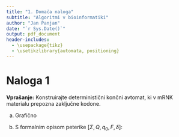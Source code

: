 ```yaml
---
title: "1. Domača naloga"
subtitle: "Algoritmi v bioinformatiki"
author: "Jan Panjan"
date: "`r Sys.Date()`"
output: pdf_document
header-includes:
  - \usepackage{tikz}
  - \usetikzlibrary{automata, positioning}
---
```


# Naloga 1

**Vprašanje:** Konstruirajte deterministični končni avtomat, ki v mRNK materialu prepozna zaključne kodone.

a)  Grafično

\begin{tikz}
\draw (0,0) circle (1cm);
\end{tikz}

\begin{tikz}
\node[state, initial] (q_0) {$q_0$};
\node[state] (q_1) {$q_1$};
\node[state, accepting] (q_2) {$q_2$};
\end{tikz}

b)  S formalnim opisom peterike $\left[ \Sigma, Q, q_0, F, \delta \right]$:

